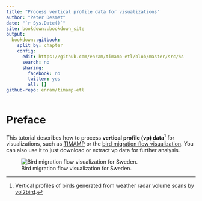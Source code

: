 ```yaml
--- 
title: "Process vertical profile data for visualizations"
author: "Peter Desmet"
date: "`r Sys.Date()`"
site: bookdown::bookdown_site
output:
  bookdown::gitbook:
    split_by: chapter
    config:
      edit: https://github.com/enram/timamp-etl/blob/master/src/%s
      search: no
      sharing:
        facebook: no
        twitter: yes
        all: []
github-repo: enram/timamp-etl
---
```


# Preface {-}

This tutorial describes how to process **vertical profile (vp) data**[^1] for visualizations, such as [TIMAMP](http://timamp.github.io/) or the [bird migration flow visualization](http://enram.github.io/bird-migration-flow-visualization/viz/). You can also use it to just download or extract vp data for further analysis.

[^1]: Vertical profiles of birds generated from weather radar volume scans by [vol2bird](https://github.com/adokter/vol2bird).

![Bird migration flow visualization for Sweden.](images/flow_viz_se.png)
